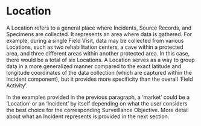 # Location {.unnumbered}

A Location refers to a general place where Incidents, Source Records, and Specimens are collected. It represents an area where data is gathered. For example, during a single Field Visit, data may be collected from various Locations, such as two rehabilitation centers, a cave within a protected area, and three different areas within another protected area. In this case, there would be a total of six Locations. A Location serves as a way to group data in a more generalized manner compared to the exact latitude and longitude coordinates of the data collection (which are captured within the Incident component), but it provides more specificity than the overall 'Field Activity'.

In the examples provided in the previous paragraph, a 'market' could be a 'Location' or an 'Incident' by itself depending on what the user considers the best choice for the corresponding Surveillance Objective. More detail about what an Incident represents is provided in the next section.
